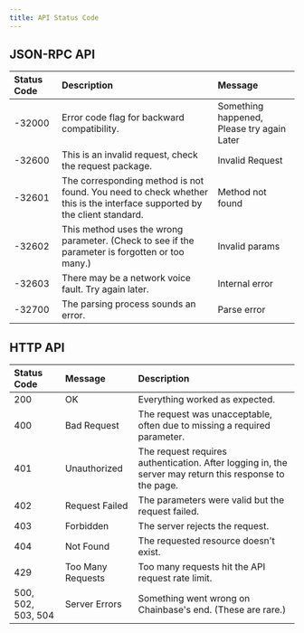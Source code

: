 ```yaml
---
title: API Status Code
---
```


## JSON-RPC API

| Status Code | Description                                                                                                              | Message                                    |
| :---------- | :----------------------------------------------------------------------------------------------------------------------- | :----------------------------------------- |
| \-32000     | Error code flag for backward compatibility.                                                                              | Something happened, Please try again Later |
| \-32600     | This is an invalid request, check the request package.                                                                   | Invalid Request                            |
| \-32601     | The corresponding method is not found. You need to check whether this is the interface supported by the client standard. | Method not found                           |
| \-32602     | This method uses the wrong parameter. (Check to see if the parameter is forgotten or too many.)                          | Invalid params                             |
| \-32603     | There may be a network voice fault. Try again later.                                                                     | Internal error                             |
| \-32700     | The parsing process sounds an error.                                                                                     | Parse error                                |

## HTTP API

| Status Code        | Message           | Description                                                                                             |
| :----------------- | :---------------- | :------------------------------------------------------------------------------------------------------ |
| 200                | OK                | Everything worked as expected.                                                                          |
| 400                | Bad Request       | The request was unacceptable, often due to missing a required parameter.                                |
| 401                | Unauthorized      | The request requires authentication. After logging in, the server may return this response to the page. |
| 402                | Request Failed    | The parameters were valid but the request failed.                                                       |
| 403                | Forbidden         | The server rejects the request.                                                                         |
| 404                | Not Found         | The requested resource doesn't exist.                                                                   |
| 429                | Too Many Requests | Too many requests hit the API request rate limit.                                                       |
| 500, 502, 503, 504 | Server Errors     | Something went wrong on Chainbase's end. (These are rare.)                                              |
